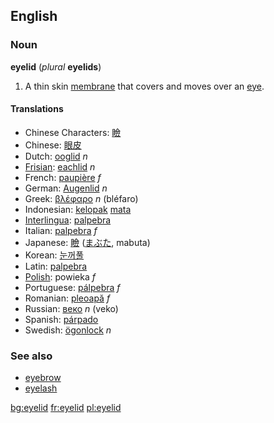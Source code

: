 ==English==
===Noun===
'''eyelid''' (''plural'' '''eyelids''')

#A thin skin [[membrane]] that covers and moves over an [[eye]].

====Translations====
*Chinese Characters: [[瞼]]
*Chinese: [[眼皮]]
*Dutch: [[ooglid]] ''n''
*[[Frisian]]: [[eachlid]] ''n''
*French: [[paupière]] ''f''
*German: [[Augenlid]] ''n''
*Greek: [[βλέφαρο]] ''n'' (bléfaro)
*Indonesian: [[kelopak]] [[mata]]
*[[Interlingua]]: [[palpebra#Indonesian|palpebra]]
*Italian: [[palpebra#Italian|palpebra]] ''f''
*Japanese: [[瞼]] ([[まぶた]], mabuta)
*Korean: [[눈꺼풀]]
*Latin: [[palpebra#Latin|palpebra]]
*[[Polish]]: powieka ''f''
*Portuguese: [[pálpebra]] ''f''
*Romanian: [[pleoapă]] ''f''
*Russian: [[веко]] ''n'' (veko)
*Spanish: [[párpado]]
*Swedish: [[ögonlock]] ''n''

===See also===
*[[eyebrow]]
*[[eyelash]]

[[bg:eyelid]]
[[fr:eyelid]]
[[pl:eyelid]]